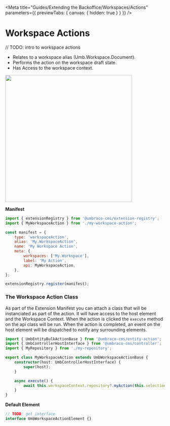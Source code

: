
<Meta
	title="Guides/Extending the Backoffice/Workspaces/Actions"
	parameters={{ previewTabs: { canvas: { hidden: true } } }}
/>

# Workspace Actions

// TODO: intro to workspace actions

- Relates to a workspace alias (Umb.Workspace.Document).
- Performs the action on the workspace draft state.
- Has Access to the workspace context.

<img src="docs/workspace-actions.svg" width="400" />

**Manifest**

```javascript
import { extensionRegistry } from '@umbraco-cms/extension-registry';
import { MyWorkspaceAction } from './my-workspace-action';

const manifest = {
	type: 'workspaceAction',
	alias: 'My.WorkspaceAction',
	name: 'My Workspace Action',
	meta: {
		workspaces: ['My.Workspace'],
		label: 'My Action',
		api: MyWorkspaceAction,
	},
};

extensionRegistry.register(manifest);
```

### The Workspace Action Class

As part of the Extension Manifest you can attach a class that will be instanciated as part of the action. It will have access to the host element and the Workspace Context. When the action is clicked the `execute` method on the api class will be run. When the action is completed, an event on the host element will be dispatched to notify any surrounding elements.

```ts
import { UmbEntityBulkActionBase } from '@umbraco-cms/entity-action';
import { UmbControllerHostInterface } from '@umbraco-cms/controller';
import { MyRepository } from './my-repository';

export class MyWorkspaceAction extends UmbWorkspaceActionBase {
	constructor(host: UmbControllerHostInterface) {
		super(host);
	}

	async execute() {
		await this.workspaceContext.repository?.myAction(this.selection);
	}
}
```

**Default Element**

```ts
// TODO: get interface
interface UmbWorkspaceActionElement {}
```
